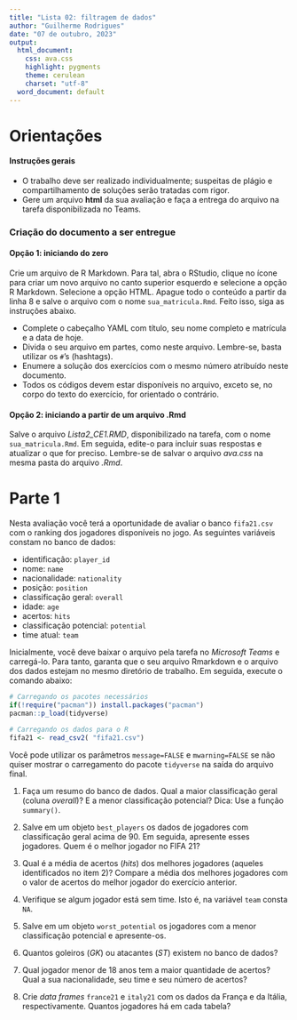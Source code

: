 ```yaml
---
title: "Lista 02: filtragem de dados"
author: "Guilherme Rodrigues"
date: "07 de outubro, 2023"
output:
  html_document:
    css: ava.css
    highlight: pygments
    theme: cerulean
    charset: "utf-8"
  word_document: default
---
```


# Orientações


#### Instruções gerais

- O trabalho deve ser realizado individualmente; suspeitas de plágio e compartilhamento de soluções serão tratadas com rigor.
- Gere um arquivo **html** da sua avaliação e faça a entrega do arquivo na tarefa disponibilizada no Teams. 


### Criação do documento a ser entregue

#### Opção 1: iniciando do zero

Crie um arquivo de R Markdown. Para tal, abra o RStudio, clique no ícone para criar um novo arquivo no canto superior esquerdo e selecione a opção R Markdown. Selecione a opção HTML. Apague todo o conteúdo a partir da linha 8 e salve o arquivo com o nome `sua_matricula.Rmd`. Feito isso, siga as instruções abaixo.

- Complete o cabeçalho YAML com título, seu nome completo e matrícula e a data de hoje. 
- Divida o seu arquivo em partes, como neste arquivo. Lembre-se, basta utilizar os `#`'s (hashtags). 
- Enumere a solução dos exercícios com o mesmo número atribuído neste documento.
- Todos os códigos devem estar disponíveis no arquivo, exceto se, no corpo do texto do exercício, for orientado o contrário.


#### Opção 2: iniciando a partir de um arquivo .Rmd

Salve o arquivo _Lista2_CE1.RMD_, disponibilizado na tarefa, com o nome `sua_matricula.Rmd`. Em seguida, edite-o para incluir suas respostas e atualizar o que for preciso. Lembre-se de salvar o arquivo _ava.css_ na mesma pasta do arquivo _.Rmd_.


# Parte 1

Nesta avaliação você terá a oportunidade de avaliar o banco `fifa21.csv` 
com o ranking dos jogadores disponíveis no jogo. As seguintes variáveis constam
no banco de dados:

- identificação: `player_id`
- nome: `name`
- nacionalidade: `nationality`
- posição: `position`
- classificação geral: `overall`
- idade: `age`
- acertos: `hits`
- classificação potencial: `potential`
- time atual: `team`

Inicialmente, você deve baixar o arquivo pela tarefa no _Microsoft Teams_ e carregá-lo. Para tanto, garanta que o seu arquivo Rmarkdown e o arquivo dos dados estejam no mesmo diretório de trabalho. Em seguida, execute o comando abaixo:

```r
# Carregando os pacotes necessários
if(!require("pacman")) install.packages("pacman")
pacman::p_load(tidyverse)

# Carregando os dados para o R
fifa21 <- read_csv2( "fifa21.csv")
```

Você pode utilizar os parâmetros `message=FALSE` e `mwarning=FALSE` se não quiser mostrar o carregamento do pacote `tidyverse` na saída do arquivo final.

1. Faça um resumo do banco de dados. Qual a maior classificação geral (coluna _overall_)? E a menor classificação potencial? Dica: Use a função `summary()`.

2. Salve em um objeto `best_players` os dados de jogadores com classificação geral
acima de 90. Em seguida, apresente esses jogadores. Quem é o melhor jogador no 
FIFA 21?

3. Qual é a média de acertos (_hits_) dos melhores jogadores (aqueles identificados no item 2)? Compare a média dos melhores jogadores com o valor de acertos do melhor jogador do exercício anterior. 

4. Verifique se algum jogador está sem time. Isto é, na variável `team` consta `NA`.

5. Salve em um objeto `worst_potential` os jogadores com a menor classificação 
potencial e apresente-os.

6. Quantos goleiros (_GK_) ou atacantes (_ST_) existem no banco de dados?

7. Qual jogador menor de 18 anos tem a maior quantidade de acertos? Qual a sua nacionalidade, seu time e seu número de acertos?

8. Crie _data frames_ `france21` e `italy21` com os dados da França e da Itália, respectivamente. Quantos jogadores há em cada tabela?
